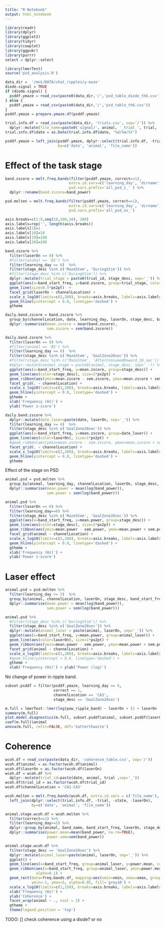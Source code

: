 ```yaml
---
title: "R Notebook"
output: html_notebook
---
```

```r
library(readr)
library(dplyr)
library(ggplot2)
library(tidyr)
library(cowplot)
library(ggpubr)
library(purrr)
select = dplyr::select

library(lmerTest)
source('psd_analysis.R')
```

```r
data_dir =  '/mnt/DATA/chat_ripples/y-maze'
diode.signal = TRUE
if (diode.signal) {
  psddf.ymaze = read_csv(paste0(data_dir,'/','psd_table_diode_th6.csv'))
} else {
  psddf.ymaze = read_csv(paste0(data_dir,'/','psd_table_th6.csv'))  
}
psddf.ymaze = prepare.ymaze.df(psddf.ymaze)

trial.info.df = read_csv(paste(data_dir, 'trials.csv', sep='/')) %>%
  dplyr::mutate(file_name=paste0('signal/', animal, '_trial_', trial, '_g0'))
trial.info.df$date = as.Date(trial.info.df$date, '%d/%m/%Y')

psddf.ymaze = left_join(psddf.ymaze, dplyr::select(trial.info.df, -trial, -state, -laserOn), 
                        by=c('date', 'animal', 'file_name'))
```

# Effect of the task stage
```r
band.zscore = melt.freq.bands(filter(psddf.ymaze, correct==1), 
                             extra.id.vars=c('learning_day', 'dirname'),
                             psd.vars.prefix='all_psd_z_' ) %>%
  dplyr::rename(band.zscore=band_power)

psd.molten = melt.freq.bands(filter(psddf.ymaze, correct==1), 
                             extra.id.vars=c('learning_day', 'dirname'),
                             psd.vars.prefix='all_psd_xx_')
```


```r
axis.breaks=c(1:9,seq(10,100,10), 200)
axis.labels=rep('', length(axis.breaks))
axis.labels[1]=1
axis.labels[10]=10
axis.labels[19]=100
axis.labels[20]=200

band.zscore %>%
  filter(laserOn == 0) %>%
  #filter(animal == 'BS') %>%
  filter(learning_day == 6)  %>%
  filter(stage_desc %in% c('MazeStem', 'DuringStim')) %>%
  #filter(stage_desc %in% c('DuringStim')) %>%
  dplyr::mutate(trial_stage = paste0(trial_id, stage_desc, sep='_')) %>% 
  ggplot(aes(x=band_start_freq, y=band.zscore, group=trial_stage, color=stage_desc)) +
  geom_line(size=0.5*px2pt)  +
  facet_grid(laserOn ~ channelLocation) +
  scale_x_log10(limits=c(2,200), breaks=axis.breaks, labels=axis.labels) +
  geom_hline(yintercept = 0.0, linetype='dashed') +
  gtheme
```

```r
daily.band.zscore = band.zscore %>%
  group_by(channelLocation, date, learning_day, laserOn, stage_desc, band_start_freq) %>%
  dplyr::summarise(mean.zscore = mean(band.zscore),
                   sem.zscore = sem(band.zscore))

daily.band.zscore %>%
  filter(laserOn == 0) %>%
  #filter(animal == 'BS') %>%
  filter(learning_day == 6)  %>%
  filter(stage_desc %in% c('MazeStem', 'GoalZone20sec')) %>%
  #filter(stage_desc %in% c('MazeStem', 'AfterConsumedReward_10_sec')) %>%
  #dplyr::mutate(animal_stage = paste0(animal, stage_desc, sep='_')) %>% 
  ggplot(aes(x=band_start_freq, y=mean.zscore, group=stage_desc)) +
  geom_line(aes(color=stage_desc), size=2*px2pt) +
  geom_ribbon(aes(ymin=mean.zscore - sem.zscore, ymax=mean.zscore + sem.zscore), alpha=0.2) +
  facet_grid(. ~ channelLocation) +
  scale_x_log10(limits=c(2,200), breaks=axis.breaks, labels=axis.labels) +
  geom_hline(yintercept = 0.0, linetype='dashed') +
  gtheme +
  xlab('Frequency (Hz)') +
  ylab('Power z-score') 
```

```r
daily.band.zscore %>%
  dplyr::mutate(date_laser=paste(date, laserOn, sep='_')) %>%
  filter(learning_day >= 4)  %>%
  filter(stage_desc %in% c('GoalZone20sec')) %>%
  ggplot(aes(x=band_start_freq, y=mean.zscore, group=date_laser)) +
  geom_line(aes(color=laserOn), size=1*px2pt) +
  #geom_ribbon(aes(ymin=mean.zscore - sem.zscore, ymax=mean.zscore + sem.zscore), alpha=0.2) +
  facet_grid(. ~ channelLocation) +
  scale_x_log10(limits=c(2,200), breaks=axis.breaks, labels=axis.labels) +
  geom_hline(yintercept = 0.0, linetype='dashed') +
  gtheme
```
Effect of the stage on PSD
```r
animal.psd = psd.molten %>%
  group_by(animal, learning_day, channelLocation, laserOn, stage_desc, band_start_freq) %>%
  dplyr::summarise(mean.power = mean(log(band_power)),
                   sem.power = sem(log(band_power)))
```

```r
animal.psd %>%
  filter(laserOn == 0) %>%
  filter(learning_day==6) %>%
  filter(stage_desc %in% c('MazeStem', 'GoalZone20sec')) %>%
  ggplot(aes(x=band_start_freq, y=mean.power, group=stage_desc)) +
  geom_line(aes(color=stage_desc), size=2*px2pt) +
  geom_ribbon(aes(ymin=mean.power - sem.power, ymax=mean.power + sem.power), alpha=0.2) +
  facet_grid(animal ~ channelLocation) +
  scale_x_log10(limits=c(2,200), breaks=axis.breaks, labels=axis.labels) +
  geom_hline(yintercept = 0.0, linetype='dashed') +
  gtheme +
  xlab('Frequency (Hz)') +
  ylab('Power z-score') 
```
# Laser effect 


```r
animal.psd = psd.molten %>%
  filter(learning_day >= 5)  %>%
  group_by(animal, channelLocation, laserOn, stage_desc, band_start_freq) %>%
  dplyr::summarise(mean.power = mean(log(band_power)),
                   sem.power = sem(log(band_power)))
```


```r
animal.psd %>%
  #filter(stage_desc %in% c('DuringStim')) %>%
  filter(stage_desc %in% c('GoalZone20sec')) %>%
  dplyr::mutate(animal_laser = paste(animal, laserOn, sep='_')) %>%
  ggplot(aes(x=band_start_freq, y=mean.power, group=animal_laser)) +
  geom_line(aes(color=laserOn), size=1*px2pt) +
  geom_ribbon(aes(ymin=mean.power - sem.power, ymax=mean.power + sem.power), alpha=0.2) +
  facet_grid(animal ~ channelLocation) +
  scale_x_log10(limits=c(2,200), breaks=axis.breaks, labels=axis.labels) +
  #geom_hline(yintercept = 0.0, linetype='dashed') +
  gtheme +
  xlab('Frequency (Hz)') + ylab('Power (log)')
```

No change of power in ripple band.
```r
subset.psddf = filter(psddf.ymaze, learning_day == 6,
                      correct == 1,
                      channelLocation == 'CA3',
                      stage_desc == 'GoalZone20sec')

m.full = lmerTest::lmer(log(pow_ripple_band) ~ laserOn + (1 + laserOn | animal), data=subset.psddf, REML = TRUE) 
summary(m.full)
plot.model.diagnostics(m.full, subset.psddf$animal, subset.psddf$laserOn)
coef(m.full)$animal
anova(m.full, refit=FALSE, ddf='Satterthwaite')
```

# Coherence
```r
wcoh.df = read_csv(paste(data_dir, 'coherence_table.csv', sep='/'))
wcoh.df$animal = as.factor(wcoh.df$animal)
wcoh.df$laserOn = as.factor(wcoh.df$laserOn)
wcoh.df = wcoh.df %>%
  dplyr::mutate(trial_id=paste(date, animal, trial ,sep='_'))
wcoh.df$trial_id = as.factor(wcoh.df$trial_id)
wcoh.df$channelLocation = 'CA1-CA3'
```

```r
wcoh.molten = melt.freq.bands(wcoh.df, extra.id.vars = c('file_name'), psd.vars.prefix='all_coh_') %>%
  left_join(dplyr::select(trial.info.df, -trial, -state, -laserOn), 
            by=c('date', 'animal', 'file_name'))
```

```r
animal.stage.wcoh.df = wcoh.molten %>%
  filter(correct==1) %>%
  filter(learning_day>=5) %>%
  dplyr::group_by(animal, band_name, band_start_freq, laserOn, stage_desc) %>%
  dplyr::summarise(power.mean=mean(band_power, na.rm=TRUE),
                   power.sem=sem(band_power))

animal.stage.wcoh.df %>%
  filter(stage_desc == 'GoalZone20sec') %>%
  dplyr::mutate(animal_laser=paste(animal, laserOn, sep='_')) %>%
  ggplot() +
  geom_line(aes(x=band_start_freq, group=animal_laser, y=power.mean, color=laserOn)) + 
  geom_ribbon(aes(x=band_start_freq, group=animal_laser, ymin=power.mean-power.sem, ymax=power.mean+power.sem),
              alpha=0.1) +
  geom_rect(data=freq.bands.df, mapping=aes(xmin=xmin, xmax=xmax, group=band), 
            ymin=-1, ymax=5, alpha=0.05, fill='grey10') +
  scale_x_log10(limits=c(1,150), breaks=axis.breaks, labels=axis.labels) +
  xlab('Frequency (Hz)') +
  ylab('Coherence') +
  facet_wrap(animal ~ ., ncol = 2) +
  gtheme +
  theme(legend.position = 'top')
```
TODO:
[] check coherence using a diode? or no
